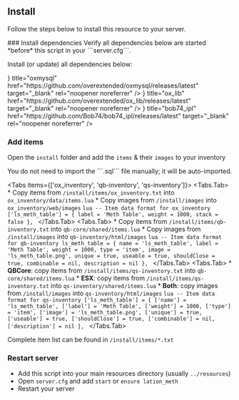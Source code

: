 
## Install

Follow the steps below to install this resource to your server.
 
<Steps>
### Install dependencies
 
<Callout type="warning" emoji="⚠️">
    Verify all dependencies below are started *before* this script in your ```server.cfg```.
</Callout>

Install (or update) all dependencies below:

<Cards>
  <Cards.Card
    icon={<OpenInNew/>}
    title="oxmysql"
    href="https://github.com/overextended/oxmysql/releases/latest"
    target="_blank"
    rel="noopener noreferrer"
  />
  <Cards.Card
    icon={<OpenInNew/>}
    title="ox_lib"
    href="https://github.com/overextended/ox_lib/releases/latest"
    target="_blank"
    rel="noopener noreferrer"
  />
    <Cards.Card
    icon={<OpenInNew/>}
    title="bob74_ipl"
    href="https://github.com/Bob74/bob74_ipl/releases/latest"
    target="_blank"
    rel="noopener noreferrer"
  />
</Cards>
 
### Add items
 
Open the ```install``` folder and add the ```items``` & their ```images``` to your inventory

<Callout type="info" emoji="ℹ️">
    You do not need to import the ```.sql``` file manually; it will be auto-imported.
</Callout>

<Tabs items={['ox_inventory', 'qb-inventory', 'qs-inventory']}>
  <Tabs.Tab>
    * Copy items from ```/install/items/ox_inventory.txt``` into ```ox_inventory/data/items.lua```
    * Copy images from ```/install/images``` into ```ox_inventory/web/images```
    ```lua
    -- Item data format for ox_inventory
    ['ls_meth_table'] = {
        label = 'Meth Table',
        weight = 1000,
        stack = false
    },
    ```
  </Tabs.Tab>
  <Tabs.Tab>
    * Copy items from ```/install/items/qb-inventory.txt``` into ```qb-core/shared/items.lua```
    * Copy images from ```/install/images``` into ```qb-inventory/html/images```
    ```lua
    -- Item data format for qb-inventory
    ls_meth_table = { name = 'ls_meth_table', label = 'Meth Table', weight = 1000, type = 'item', image = 'ls_meth_table.png', unique = true, useable = true, shouldClose = true, combinable = nil, description = nil },
    ```
  </Tabs.Tab>
  <Tabs.Tab>
    * **QBCore**: copy items from ```/install/items/qs-inventory.txt``` into ```qb-core/shared/items.lua```
    * **ESX**: copy items from ```/install/items/qs-inventory.txt``` into ```qs-inventory/shared/items.lua```
    * **Both**: copy images from ```/install/images``` into ```qs-inventory/html/images```
    ```lua
    -- Item data format for qs-inventory
    ['ls_meth_table'] = {
        ['name'] = 'ls_meth_table',
        ['label'] = 'Meth Table',
        ['weight'] = 1000,
        ['type'] = 'item',
        ['image'] = 'ls_meth_table.png',
        ['unique'] = true,
        ['useable'] = true,
        ['shouldClose'] = true,
        ['combinable'] = nil,
        ['description'] = nil
    },
    ```
  </Tabs.Tab>
</Tabs>

Complete item list can be found in ```/install/items/*.txt```

### Restart server

* Add this script into your main resources directory (usually ```../resources```)
* Open ```server.cfg``` and add ```start``` or ```ensure lation_meth```
* Restart your server

</Steps>